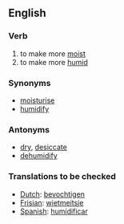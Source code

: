 ==English==

===Verb===
{{en-infl-reg-other-e|moisturiz|e}}
# to make more [[moist]]
# to make more [[humid]]

===Synonyms===
*[[moisturise]]
*[[humidify]]

===Antonyms===
*[[dry]], [[desiccate]]
*[[dehumidify]]

===Translations to be checked===
{{checktrans}}
*[[Dutch]]: [[bevochtigen]]
*[[Frisian]]: [[wietmeitsje]]
*[[Spanish]]: [[humidificar]]